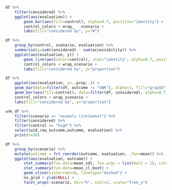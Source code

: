 ```r
df %>% 
    filter(considered) %>% 
    ggplot(aes(evaluation)) + 
        geom_bar(aes(fill=control), alpha=0.7, position="identity") +
        control_colors + wrap_   scenario + 
        labs(fill="considered by", y="N")
```

```r
df %>% 
    group_by(control, scenario, evaluation) %>% 
    summarise(y=sum(considered) - sum(accessibility)) %>% 
    ggplot(aes(evaluation, y)) + 
        geom_line(aes(color=control), stat="identity", alpha=0.7, position="identity") +
        control_colors + wrap_scenario + 
        labs(fill="considered by", y="proportion")
```

```r
df %>% 
    ggplot(aes(evaluation, y=..prop..)) + 
    geom_bar(data=filter(df, outcome != "UNK"), alpha=1, fill="gray50", position="identity") +
    geom_bar(aes(fill=control), data=filter(df, considered), alpha=0.7, position="identity") +
    control_colors + wrap_scenario + 
    labs(fill="considered by", y="proportion")
```

```r
unk_df %>% 
    filter(scenario == "animals (intimate)") %>% 
    filter(considered) %>% 
    filter(control == "high") %>% 
    select(wid,raw_outcome,outcome, evaluation) %>% 
    print(n=50)
```

```r
df %>% 
    group_by(scenario) %>% 
    mutate(outcome = fct_reorder(outcome, evaluation, .fun=mean)) %>% 
    ggplot(aes(evaluation, outcome)) +
        stat_summary(fun.data=mean_sdl, fun.args = list(mult = 1), color="gray") + 
        stat_summary(fun.data=mean_cl_boot) + 
        geom_vline(xintercept=0, linetype="dashed") +
        no_grid + ylab(NULL) +
        facet_wrap(~scenario, dir="h", ncol=2, scale="free_y")
```